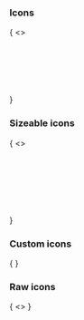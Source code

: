 
<Meta title="Atoms/Icons" component={Icons} />

### Icons

<Canvas>
  <Story name="default" args={{}}>
    {
      <>
        <style>{`
          [class^='icons'] {
            --media-ui-icons-color-hover: #333;
            --media-ui-icons-color-active: #888;
          }
        `}</style>
        <Icons name="arrow" />
        <br />
        <Icons name="bullet" />
        <br />
        <Icons name="comment-outline" />
        <br />
        <Icons name="compress" />
        <br />
        <Icons name="expand" />
        <br />
        <Icons name="feed" />
        <br />
        <Icons name="slides" />
        <br />
        <Icons name="video" />
      </>
    }
  </Story>
</Canvas>

### Sizeable icons

<Canvas>
  <Story name="sizeable" args={{}}>
    {
      <>
        <Icons name="arrow" size="xxxs" />
        <br />
        <Icons name="arrow" size="xxs" />
        <br />
        <Icons name="arrow" size="s" />
        <br />
        <Icons name="arrow" size="m" />
        <br />
        <Icons name="arrow" size="l" />
        <br />
        <Icons name="arrow" size="lm" />
        <br />
        <Icons name="arrow" size="xl" />
        <br />
        <Icons name="arrow" size="xxl" />
        <br />
        <Icons name="arrow" size="xxxl" />
      </>
    }
  </Story>
</Canvas>

### Custom icons

<Canvas>
  <Story name="custom" args={{}}>
    {
      <Icons>
        <Icons.Arrow />
      </Icons>
    }
  </Story>
</Canvas>

### Raw icons

<Canvas>
  <Story name="raw" args={{}}>
    {
      <>
        <style>{`
          svg {
            width: 20px;
            display: block;
            padding: 2px 0;
          }
        `}</style>
        <Icons.Arrow />
        <Icons.ArrowLeft />
        <Icons.ArrowRight />
        <Icons.Bullet />
        <Icons.CommentOutline />
        <Icons.Compress />
        <Icons.CopyOutline />
        <Icons.CursorPointer />
        <Icons.Edit />
        <Icons.Expand />
        <Icons.Feed />
        <Icons.Lines />
        <Icons.LockOutline />
        <Icons.ShapeCircle />
        <Icons.ShapeSquare />
        <Icons.ShapeTrinagle />
        <Icons.Slides />
        <Icons.TrashOutline />
        <Icons.Video />
      </>
    }
  </Story>
</Canvas>
